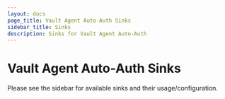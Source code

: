 ```yaml
---
layout: docs
page_title: Vault Agent Auto-Auth Sinks
sidebar_title: Sinks
description: Sinks for Vault Agent Auto-Auth
---
```


# Vault Agent Auto-Auth Sinks 

Please see the sidebar for available sinks and their usage/configuration.

